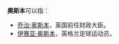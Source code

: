 '''奧斯本'''可以指：
* [[乔治·奥斯本|乔治·奥斯本]]，英国前任财政大臣。
* [[伊塞亚·奥斯邦尼|伊赛亚·奥斯本]]，英格兰足球运动员。
{{Disambiguation|Cat=三字姓氏消歧义}}